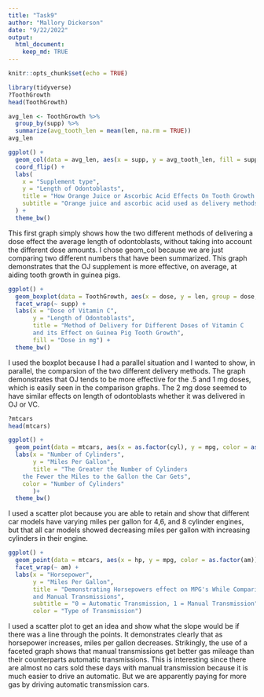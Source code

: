 ```yaml
---
title: "Task9"
author: "Mallory Dickerson"
date: "9/22/2022"
output: 
  html_document:
    keep_md: TRUE
---
```


```r
knitr::opts_chunk$set(echo = TRUE)
```

```r
library(tidyverse)
?ToothGrowth
head(ToothGrowth)
```

```r
avg_len <- ToothGrowth %>%
  group_by(supp) %>%
  summarize(avg_tooth_len = mean(len, na.rm = TRUE))
avg_len

ggplot() +
  geom_col(data = avg_len, aes(x = supp, y = avg_tooth_len, fill = supp)) +
  coord_flip() +
  labs(
    x = "Supplement type",
    y = "Length of Odontoblasts",
    title = "How Orange Juice or Ascorbic Acid Effects On Tooth Growth in Guinea Pigs",
    subtitle = "Orange juice and ascorbic acid used as delivery methods for different doses of vitamin C."
  ) +
  theme_bw()
```
This first graph simply shows how the two different methods of delivering a dose effect the average length of odontoblasts, without taking into account the different dose amounts. I chose geom_col because we are just comparing two different numbers that have been summarized. This graph demonstrates that the OJ supplement is more effective, on average, at aiding tooth growth in guinea pigs. 
```r
ggplot() +
  geom_boxplot(data = ToothGrowth, aes(x = dose, y = len, group = dose, fill = as.factor(dose))) +
  facet_wrap(~ supp) +
  labs(x = "Dose of Vitamin C",
       y = "Length of Odontoblasts",
       title = "Method of Delivery for Different Doses of Vitamin C 
       and its Effect on Guinea Pig Tooth Growth",
       fill = "Dose in mg") + 
  theme_bw()
```

I used the boxplot because I had a parallel situation and I wanted to show, in parallel, the comparsion of the two different delivery methods. The graph demonstrates that OJ tends to be more effective for the .5 and 1 mg doses, which is easily seen in the comparison graphs. The 2 mg dose seemed to have similar effects on length of odontoblasts whether it was delivered in OJ or VC. 


```r
?mtcars
head(mtcars)
```

```r
ggplot() +
  geom_point(data = mtcars, aes(x = as.factor(cyl), y = mpg, color = as.factor(cyl))) +
  labs(x = "Number of Cylinders",
       y = "Miles Per Gallon",
       title = "The Greater the Number of Cylinders 
    the Fewer the Miles to the Gallon the Car Gets",
    color = "Number of Cylinders"
       )+
  theme_bw()
```
I used a scatter plot because you are able to retain and show that different car models have varying miles per gallon for 4,6, and 8 cylinder engines, but that all car models showed decreasing miles per gallon with increasing cylinders in their engine.


```r
ggplot() +
  geom_point(data = mtcars, aes(x = hp, y = mpg, color = as.factor(am))) +
  facet_wrap(~ am) +
  labs(x = "Horsepower",
       y = "Miles Per Gallon",
       title = "Demonstrating Horsepowers effect on MPG's While Comparing Automatic
       and Manual Transmissions",
       subtitle = "0 = Automatic Transmission, 1 = Manual Transmission",
       color = "Type of Transmission")
```

I used a scatter plot to get an idea and show what the slope would be if there was a line through the points. It demonstrates clearly that as horsepower increases, miles per gallon decreases. Strikingly, the use of a faceted graph shows that manual transmissions get better gas mileage than their counterparts automatic transmissions. This is interesting since there are almost no cars sold these days with manual transmission because it is much easier to drive an automatic. But we are apparently paying for more gas by driving automatic transmission cars.
